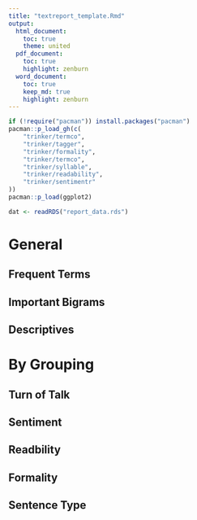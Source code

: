 ```yaml
---
title: "textreport_template.Rmd"
output:
  html_document:
    toc: true
    theme: united
  pdf_document:
    toc: true
    highlight: zenburn
  word_document:
    toc: true
    keep_md: true    
    highlight: zenburn
---
```


```r
if (!require("pacman")) install.packages("pacman")
pacman::p_load_gh(c(
    "trinker/termco", 
    "trinker/tagger", 
    "trinker/formality",
    "trinker/termco",
    "trinker/syllable", 
    "trinker/readability",
    "trinker/sentimentr"
))
pacman::p_load(ggplot2)
```


```r
dat <- readRDS("report_data.rds")
````

# General

## Frequent Terms

## Important Bigrams

## Descriptives

# By Grouping

## Turn of Talk

## Sentiment

## Readbility

## Formality

## Sentence Type







